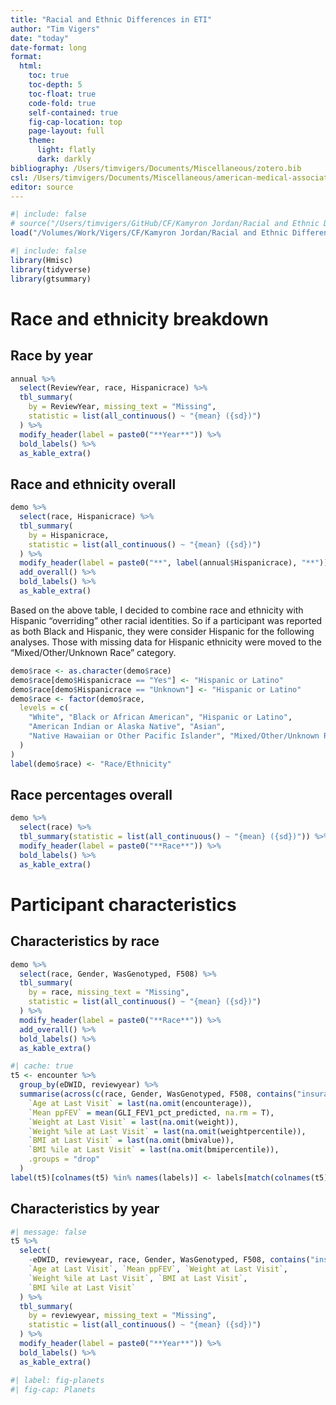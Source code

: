 ```yaml
---
title: "Racial and Ethnic Differences in ETI"
author: "Tim Vigers"
date: "today"
date-format: long
format:
  html:
    toc: true
    toc-depth: 5
    toc-float: true
    code-fold: true
    self-contained: true
    fig-cap-location: top
    page-layout: full
    theme:
      light: flatly
      dark: darkly
bibliography: /Users/timvigers/Documents/Miscellaneous/zotero.bib
csl: /Users/timvigers/Documents/Miscellaneous/american-medical-association.csl
editor: source
---
```


```r
#| include: false
# source("/Users/timvigers/GitHub/CF/Kamyron Jordan/Racial and Ethnic Differences in ETI/create_race_eti_analysis_dataset.R")
load("/Volumes/Work/Vigers/CF/Kamyron Jordan/Racial and Ethnic Differences in ETI/Data_Cleaned/analysis_dataset.RData")
```

```r
#| include: false
library(Hmisc)
library(tidyverse)
library(gtsummary)
```

# Race and ethnicity breakdown

## Race by year

```r
annual %>%
  select(ReviewYear, race, Hispanicrace) %>%
  tbl_summary(
    by = ReviewYear, missing_text = "Missing",
    statistic = list(all_continuous() ~ "{mean} ({sd})")
  ) %>%
  modify_header(label = paste0("**Year**")) %>%
  bold_labels() %>%
  as_kable_extra()
```

## Race and ethnicity overall

```r
demo %>%
  select(race, Hispanicrace) %>%
  tbl_summary(
    by = Hispanicrace,
    statistic = list(all_continuous() ~ "{mean} ({sd})")
  ) %>%
  modify_header(label = paste0("**", label(annual$Hispanicrace), "**")) %>%
  add_overall() %>%
  bold_labels() %>%
  as_kable_extra()
```

Based on the above table, I decided to combine race and ethnicity with Hispanic "overriding" other racial identities. So if a participant was reported as both Black and Hispanic, they were consider Hispanic for the following analyses. Those with missing data for Hispanic ethnicity were moved to the "Mixed/Other/Unknown Race" category.

```r
demo$race <- as.character(demo$race)
demo$race[demo$Hispanicrace == "Yes"] <- "Hispanic or Latino"
demo$race[demo$Hispanicrace == "Unknown"] <- "Hispanic or Latino"
demo$race <- factor(demo$race,
  levels = c(
    "White", "Black or African American", "Hispanic or Latino",
    "American Indian or Alaska Native", "Asian",
    "Native Hawaiian or Other Pacific Islander", "Mixed/Other/Unknown Race"
  )
)
label(demo$race) <- "Race/Ethnicity"
```

## Race percentages overall

```r
demo %>%
  select(race) %>%
  tbl_summary(statistic = list(all_continuous() ~ "{mean} ({sd})")) %>%
  modify_header(label = paste0("**Race**")) %>%
  bold_labels() %>%
  as_kable_extra()
```

# Participant characteristics

## Characteristics by race

```r
demo %>%
  select(race, Gender, WasGenotyped, F508) %>%
  tbl_summary(
    by = race, missing_text = "Missing",
    statistic = list(all_continuous() ~ "{mean} ({sd})")
  ) %>%
  modify_header(label = paste0("**Race**")) %>%
  add_overall() %>%
  bold_labels() %>%
  as_kable_extra()
```

```r
#| cache: true
t5 <- encounter %>%
  group_by(eDWID, reviewyear) %>%
  summarise(across(c(race, Gender, WasGenotyped, F508, contains("insurance")), first),
    `Age at Last Visit` = last(na.omit(encounterage)),
    `Mean ppFEV` = mean(GLI_FEV1_pct_predicted, na.rm = T),
    `Weight at Last Visit` = last(na.omit(weight)),
    `Weight %ile at Last Visit` = last(na.omit(weightpercentile)),
    `BMI at Last Visit` = last(na.omit(bmivalue)),
    `BMI %ile at Last Visit` = last(na.omit(bmipercentile)),
    .groups = "drop"
  )
label(t5)[colnames(t5) %in% names(labels)] <- labels[match(colnames(t5), names(labels), nomatch = 0)]
```

## Characteristics by year

```r
#| message: false
t5 %>%
  select(
    -eDWID, reviewyear, race, Gender, WasGenotyped, F508, contains("insurance"),
    `Age at Last Visit`, `Mean ppFEV`, `Weight at Last Visit`,
    `Weight %ile at Last Visit`, `BMI at Last Visit`,
    `BMI %ile at Last Visit`
  ) %>%
  tbl_summary(
    by = reviewyear, missing_text = "Missing",
    statistic = list(all_continuous() ~ "{mean} ({sd})")
  ) %>%
  modify_header(label = paste0("**Year**")) %>%
  bold_labels() %>%
  as_kable_extra()
```

```r
#| label: fig-planets
#| fig-cap: Planets
```

